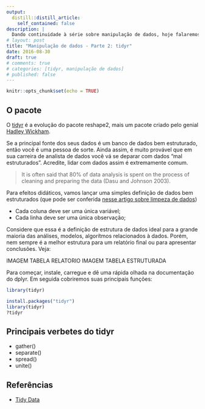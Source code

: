 ```yaml
---
output:
  distill::distill_article:
    self_contained: false
description: |
  Dando continuidade à série sobre manipulação de dados, hoje falaremos sobre o pacote tidyr. Trata-se de um pacote muito bom para manipular a estrutura do seus dados e "arrumá-los" de um jeito mais apropriado de acordo com seu objetivo.
# layout: post
title: "Manipulação de dados - Parte 2: tidyr"
date: 2016-08-30
draft: true
# comments: true
# categories: [tidyr, manipulação de dados]
# published: false
---
```

```r
knitr::opts_chunk$set(echo = TRUE)
```
<!-- More -->

## O pacote

O [tidyr](https://github.com/hadley/tidyr) é a evolução do pacote reshape2, mais um pacote criado pelo genial [Hadley Wickham](https://github.com/hadley).

Se a principal fonte dos seus dados é um banco de dados bem estruturado, então você é uma pessoa de sorte. Ainda assim, é muito provável que em sua carreira de analista de dados você vá se deparar com dados "mal estruturados". Acredite, lidar com dados assim é extremamente comum.

> It is often said that 80% of data analysis is spent on the process of cleaning and preparing the data (Dasu and Johnson 2003).

Para efeitos didáticos, vamos lançar uma simples definição de dados bem estruturados (que pode ser conferida [nesse artigo sobre limpeza de dados](http://vita.had.co.nz/papers/tidy-data.pdf))

* Cada coluna deve ser uma única variável;
* Cada linha deve ser uma única observação;

Considere que essa é a definição de estrutura de dados ideal para a grande maioria das análises, modelos, algorítmos relacionados à dados. Porém, nem sempre é a melhor estrutura para um relatório final ou para apresentar conclusões. Veja:

IMAGEM TABELA RELATORIO
IMAGEM TABELA ESTRUTURADA

Para começar, instale, carregue e dê uma rápida olhada na documentação do dplyr. Em seguida cobriremos suas principais funções:
```r
library(tidyr)
```

```r
install.packages("tidyr")
library(tidyr)
?tidyr
```

## Principais verbetes do tidyr

* gather()
* separate()
* spread()
* unite()

## Referências

* [Tidy Data](http://vita.had.co.nz/papers/tidy-data.pdf)
